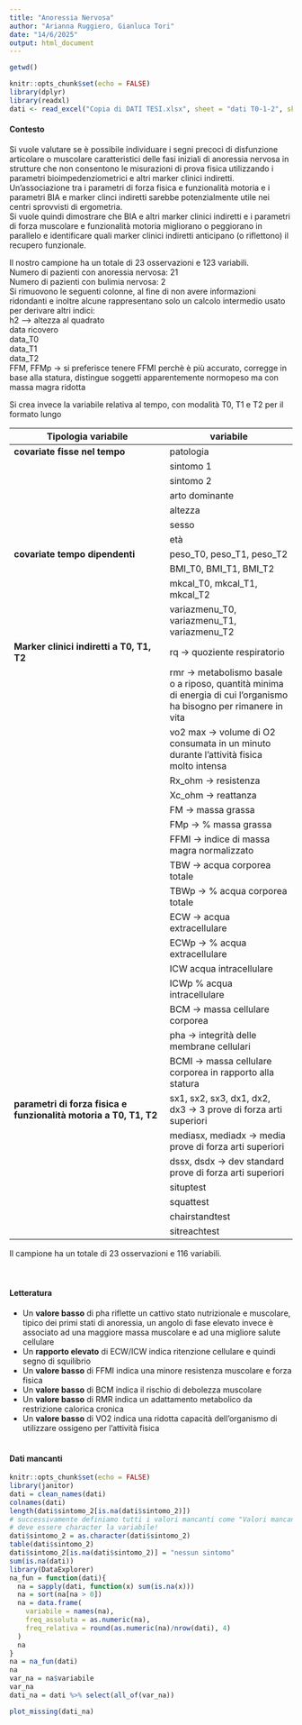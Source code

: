 ```yaml
---
title: "Anoressia Nervosa"
author: "Arianna Ruggiero, Gianluca Tori"
date: "14/6/2025"
output: html_document
---
```


```r
getwd()
```

```r
knitr::opts_chunk$set(echo = FALSE)
library(dplyr)
library(readxl)
dati <- read_excel("Copia di DATI TESI.xlsx", sheet = "dati T0-1-2", skip = 1, n_max = 25)
```

#### Contesto

Si vuole valutare se è possibile individuare i segni precoci di disfunzione
articolare o muscolare caratteristici delle fasi iniziali di anoressia nervosa
in strutture che non consentono le misurazioni di prova fisica utilizzando
i parametri bioimpedenziometrici e altri marker clinici indiretti. Un'associazione tra i parametri di forza fisica e funzionalità motoria e i parametri BIA e marker clinci indiretti sarebbe potenzialmente utile nei centri sprovvisti di ergometria.<br>
Si vuole quindi dimostrare che BIA e altri marker clinici indiretti e i parametri di  forza muscolare e funzionalità motoria migliorano o peggiorano in parallelo e identificare quali marker clinici indiretti anticipano (o riflettono) il recupero funzionale.

Il nostro campione ha un totale di 23 osservazioni e 123 variabili. <br>
Numero di pazienti con anoressia nervosa: 21 <br>
Numero di pazienti con bulimia nervosa: 2 <br>
Si rimuovono  le seguenti colonne, al fine di non avere informazioni 
ridondanti e inoltre alcune rappresentano solo un calcolo intermedio usato per derivare altri indici: <br>
h2 --> altezza al quadrato <br>
data ricovero <br>
data_T0 <br>
data_T1 <br> 
data_T2 <br>
FFM, FFMp &rarr;  si preferisce tenere FFMI perchè è più accurato, corregge in base alla statura,
distingue soggetti apparentemente normopeso ma con massa magra ridotta


Si crea invece la variabile relativa al tempo, con modalità T0, T1 e T2 per
il formato lungo


| Tipologia variabile             | variabile                 | 
|---------------------------------|---------------------------|
| **covariate fisse nel tempo**   | patologia                 | 
| &nbsp;                          | sintomo 1                 |
| &nbsp;                          | sintomo 2                 |
| &nbsp;                          | arto dominante            |
| &nbsp;                          | altezza                   |
| &nbsp;                          | sesso                     |        
| &nbsp;                          | età                       |
| **covariate tempo dipendenti**  | peso_T0, peso_T1, peso_T2 | 
| &nbsp;                          | BMI_T0, BMI_T1, BMI_T2    |
| &nbsp;                          | mkcal_T0, mkcal_T1, mkcal_T2 |
| &nbsp;                          | variazmenu_T0, variazmenu_T1, variazmenu_T2 |
| **Marker clinici indiretti a T0, T1, T2** | rq &rarr; quoziente respiratorio |
| &nbsp;                              | rmr &rarr; metabolismo basale o a riposo, quantità minima di energia di cui l'organismo ha bisogno per rimanere in vita |
| &nbsp;                              | vo2 max &rarr; volume di O2 consumata in un minuto durante l'attività fisica molto intensa | 
| &nbsp;                              | Rx_ohm &rarr; resistenza  |
| &nbsp;                              | Xc_ohm &rarr; reattanza   |
| &nbsp;                              | FM &rarr; massa grassa      |
| &nbsp;                              | FMp &rarr; % massa grassa      |
| &nbsp;                              | FFMI &rarr; indice di massa magra normalizzato|   
| &nbsp;                              | TBW  &rarr; acqua corporea totale  |
| &nbsp;                              | TBWp &rarr; %  acqua corporea totale |
| &nbsp;                              | ECW &rarr; acqua extracellulare   |
| &nbsp;                              | ECWp &rarr; % acqua extracellulare  |
| &nbsp;                              | ICW acqua intracellulare   |
| &nbsp;                              | ICWp % acqua intracellulare   |
| &nbsp;                              | BCM &rarr; massa cellulare corporea |
| &nbsp;                              | pha &rarr;  integrità delle membrane cellulari|
| &nbsp;                              | BCMI &rarr;  massa cellulare corporea in rapporto alla statura|
| **parametri di forza fisica e funzionalità motoria a T0, T1, T2** | sx1, sx2, sx3, dx1, dx2, dx3  &rarr; 3 prove di forza arti superiori|
| &nbsp;   | mediasx, mediadx &rarr; media prove di forza arti superiori |
| &nbsp;   | dssx, dsdx &rarr; dev standard prove di forza arti superiori |
| &nbsp;   | situptest  |
| &nbsp;   | squattest  |
| &nbsp;   | chairstandtest |
| &nbsp;   | sitreachtest |

Il  campione ha un totale di 23 osservazioni e 116 variabili. <br>
<br>
<br>

#### Letteratura

+ Un **valore basso** di pha riflette un cattivo stato nutrizionale e muscolare, tipico
dei primi stati di anoressia, un angolo di fase elevato invece è associato ad una maggiore massa muscolare e 
ad una migliore salute cellulare
+ Un **rapporto elevato** di ECW/ICW indica ritenzione cellulare e quindi segno di squilibrio
+ Un **valore basso** di FFMI indica una minore resistenza muscolare e forza fisica
+ Un **valore basso** di BCM indica il rischio di debolezza muscolare
+ Un **valore basso** di RMR indica un adattamento metabolico da restrizione calorica cronica
+ Un **valore basso** di VO2 indica una ridotta capacità dell'organismo di utilizzare ossigeno per l'attività fisica 
<br>
<br>

#### Dati mancanti

```r
knitr::opts_chunk$set(echo = FALSE)
library(janitor)
dati = clean_names(dati) 
colnames(dati)
length(dati$sintomo_2[is.na(dati$sintomo_2)])
# successivamente definiamo tutti i valori mancanti come "Valori mancanti"
# deve essere character la variabile!
dati$sintomo_2 = as.character(dati$sintomo_2)
table(dati$sintomo_2)
dati$sintomo_2[is.na(dati$sintomo_2)] = "nessun sintomo"
sum(is.na(dati))  
library(DataExplorer)
na_fun = function(dati){
  na = sapply(dati, function(x) sum(is.na(x)))
  na = sort(na[na > 0])
  na = data.frame(
    variabile = names(na),
    freq_assoluta = as.numeric(na),
    freq_relativa = round(as.numeric(na)/nrow(dati), 4)
  )
  na
}
na = na_fun(dati)
na
var_na = na$variabile
var_na
dati_na = dati %>% select(all_of(var_na))
```

```r
plot_missing(dati_na)
```


